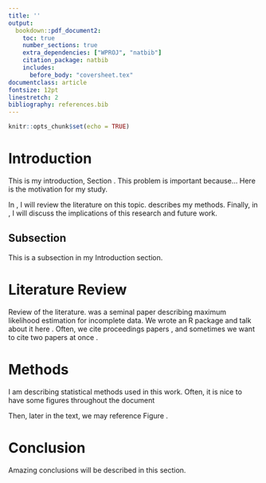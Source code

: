 ```yaml
---
title: ''
output:
  bookdown::pdf_document2:
    toc: true
    number_sections: true
    extra_dependencies: ["WPROJ", "natbib"]
    citation_package: natbib
    includes:
      before_body: "coversheet.tex"
documentclass: article
fontsize: 12pt
linestretch: 2
bibliography: references.bib
---
```


```r
knitr::opts_chunk$set(echo = TRUE)
```


\newpage

# Introduction {#sec:intro}
This is my introduction, Section \ref{sec:intro}. This problem is important because... Here is the motivation for my study.

In \ref{sec:background}, I will review the literature on this topic. \ref{sec:methods} describes my methods.
Finally, in \ref{sec:conclusion}, I will discuss the implications of this research and future work.

## Subsection

This is a subsection in my Introduction section.

# Literature Review {#sec:background}
Review of the literature. \citet{emalgorithm} was a seminal paper describing maximum likelihood
estimation for incomplete data. We wrote an R package and talk about it here \citep{TDARpackage}.
Often, we cite proceedings papers \citep{plh-survey}, and sometimes we want to cite
two papers at once \citep{chen2018statistical,wasserman2004}.


# Methods {#sec:methods}

I am describing statistical methods used in this work. Often, it is nice to have
some figures throughout the document

\begin{figure}[h]
\centering
\includegraphics[width=10cm]{figures/correlation}
\caption{My favorite statistical cartoon \citep{xkcd}.}
\label{cartoon}
\end{figure}

Then, later in the text, we may reference Figure \ref{cartoon}.

# Conclusion {#sec:conclusion}

Amazing conclusions will be described in this section.